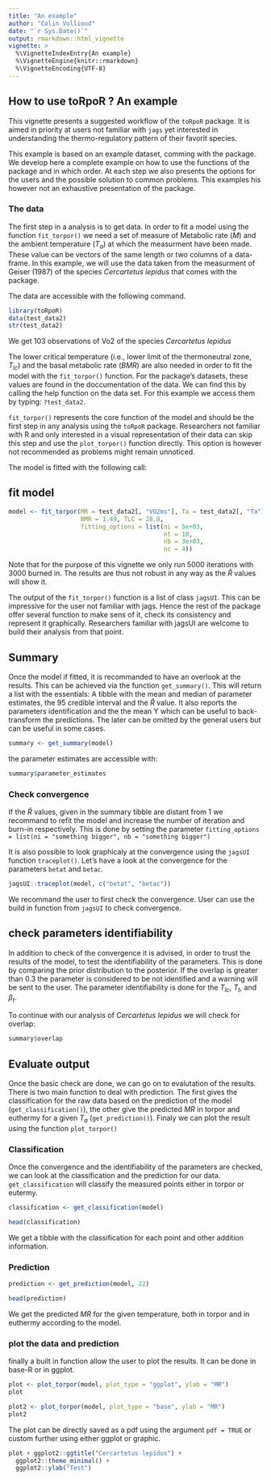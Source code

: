 ```yaml
---
title: "An example"
author: "Colin Vullioud"
date: "`r Sys.Date()`"
output: rmarkdown::html_vignette
vignette: >
  %\VignetteIndexEntry{An example}
  %\VignetteEngine{knitr::rmarkdown}
  %\VignetteEncoding{UTF-8}
---
```


## How to use toRpoR ? An example

This vignette presents a suggested workflow of the `toRpoR` package. It is aimed 
in priority at users not familiar with `jags` yet interested in understanding 
the thermo-regulatory pattern of their favorit species. 

This example is based on an example dataset, comming with the package. We develop 
here a complete example on how to use the functions of the package and in which 
order. At each step we also presents the options for the users and the possible 
solution to common problems. This examples his however not an exhaustive presentation
of the package. 


### The data 
The first step in a analysis is to get data. In order to fit a model using the
function `fit_torpor()` we need a set of measure of Metabolic rate $(M)$ and 
the ambient temperature $(T_a)$ at which the measurment have been made. 
These value can be vectors of the same length or two columns of a data-frame. In this 
example, we will use the data taken from the measurment of Geiser (1987) of the 
species *Cercartetus lepidus* that comes with the package. 

The data are accessible with the following command. 

```r
library(toRpoR)
data(test_data2) 
str(test_data2)
``` 
We get 103 observations of Vo2 of the species *Cercartetus lepidus*

The lower critical temperature (i.e., lower limit of the thermoneutral zone, $T_{lc}$) 
and the basal metabolic rate ($BMR$) are also needed in order to fit the model with 
the `fit_torpor()` function. For the package's datasets, these values are found in 
the doccumentation of the data. We can find this by calling the help function on
the data set. For this example we access them by typing: `?test_data2`. 

`fit_torpor()` represents the core function of the model and should be the first
step in any analysis using the `toRpoR` package. Researchers not familiar with 
R and only interested in a visual representation of their data can skip this 
step and use the `plot_torpor()` function directly. This option is however not 
recommended as problems might remain unnoticed. 

The model is fitted with the following call: 

## fit model 
```r
model <- fit_torpor(MR = test_data2[, "VO2ms"], Ta = test_data2[, "Ta"],
                    BMR = 1.49, TLC = 28.8,
                    fitting_options = list(ni = 5e+03,
                                           nt = 10,
                                           nb = 3e+03,
                                           nc = 4))
```

Note that for the purpose of this vignette we only run 5000 iterations with 3000 
burned in. The results are thus not robust in any way as the $\hat{R}$ values will 
show it. 

The output of the `fit_torpor()` function is a list of class `jagsUI`. This can be
impressive for the user not familiar with jags. Hence the rest of the package offer
several function to make sens of it, check its consistency and represent it graphically. 
Researchers familiar with jagsUI are welcome to build their analysis from that point. 


## Summary

Once the model if fitted, it is recommanded to have an overlook at the results. 
This can be achieved via the function `get_summary()`. This will return a list with the essentials:
A tibble with the mean and median of parameter estimates, the 95 credible interval and the $\hat{R}$ value.
It also reports the parameters identification and the the mean Y which can be 
useful to back-transform the predictions. The later can be omitted by the general 
users but can be useful in some cases.  

```r
summary <- get_summary(model)
```

the parameter estimates are accessible with: 

```r
summary$parameter_estimates
```

### Check convergence
If the $\hat{R}$ values, given in the summary tibble are distant from 1 we recommand to refit the model and 
increase the number of iteration and burn-in respectively. This is done by setting the 
parameter `fitting_options = list(ni = "something bigger", nb = "something bigger")`

It is also possible to look graphicaly at the convergence using the `jagsUI` 
function `traceplot()`. Let's have a look at the convergence for the parameters 
`betat` and `betac`. 

```r
jagsUI::traceplot(model, c("betat", "betac"))
```


We recommand the user to first check the convergence. User can use the build in 
function from `jagsUI` to check convergence. 


## check parameters identifiability 
In addition to check of the convergence it is advised, in order to trust the 
results of the model, to test the identifiability of the parameters. This is done
by comparing the prior distribution to the posterior. If the overlap is greater 
than 0.3 the parameter is considered to be not identified and a warning will be 
sent to the user. The parameter identifiability is done for the $T_{lc}$, $T_t$, and 
$\beta_t$. 

To continue with our analysis of *Cercartetus lepidus* we will check for overlap: 

```r
summary$overlap
``` 
## Evaluate output 

Once the basic check are done, we can go on to evalutation of the results. There is 
two main function to deal with prediction. The first gives the classification for
the raw data based on the prediction of the model (`get_classification()`), the other 
give the predicted $MR$ in torpor and euthermy for a given $T_a$ (`get_prediction()`). 
Finaly we can plot the result using the function `plot_torpor()`


### Classification 

Once the convergence and the identifiability of the parameters are checked, we can 
look at the classification and the prediction for our data. `get_classification`
will classify the measured points either in torpor or eutermy. 

```r
classification <- get_classification(model)

head(classification)
```


We get a tibble with the classification for each point and other addition information. 

### Prediction 

```r
prediction <- get_prediction(model, 22)

head(prediction)
```
We get the predicted $MR$ for the given temperature, both in torpor and in euthermy 
according to the model. 


### plot the data and prediction

finally a built in function allow the user to plot the results. It can be done in 
base-R or in ggplot. 

```r
plot <- plot_torpor(model, plot_type = "ggplot", ylab = "MR")
plot 

plot2 <- plot_torpor(model, plot_type = "base", ylab = "MR")
plot2
```


The plot can be directly saved as a pdf using the argument `pdf = TRUE` or custom
further using either ggplot or graphic. 


```r
plot + ggplot2::ggtitle("Cercartetus lepidus") +
  ggplot2::theme_minimal() +
  ggplot2::ylab("Test")
```


